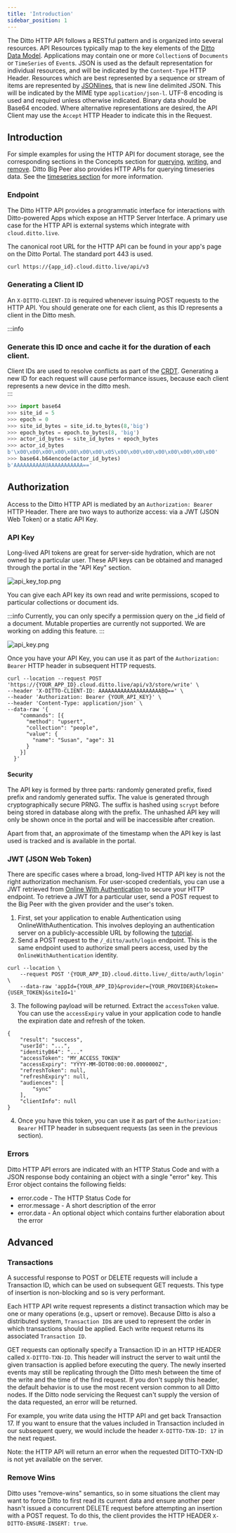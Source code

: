 ```yaml
---
title: 'Introduction'
sidebar_position: 1
---
```


The Ditto HTTP API follows a RESTful pattern and is organized into several resources. API Resources typically map to the key elements of the [Ditto Data Model](../common/concepts/overview). Applications may contain one or more `Collection`s of `Documents` or `TimeSeries` of `Event`s. JSON is used as the default representation for individual resources, and will be indicated by the `Content-Type` HTTP Header. Resources which are best represented by a sequence or stream of items are represented by [JSONlines](https://jsonlines.org), that is new line delimited JSON. This will be indicated by the MIME type `application/json-l`. UTF-8 encoding is used and required unless otherwise indicated. Binary data should be Base64 encoded. Where alternative representations are desired, the API Client may use the `Accept` HTTP Header to indicate this in the Request.

<!-- Currently, Collections and TimeSeries can't be edited directly as top level API resources; only operations on the underlying documents are supported. Collections and TimeSeries are created implicitly by inserting into them. Later, we may add the ability to create, configure, and delete entire collections and timeseries directly.-->
<!-- This document is intended to serve as a public facing guide to the entire HTTP API at the time we deliver Particle phase 1. Items for future work or discussion will be called out in comments like this. -->

## Introduction

For simple examples for using the HTTP API for document storage, see the
corresponding sections in the Concepts section for
[querying](./common/concepts/querying), [writing](./common/concepts/writing),
and [remove](./common/concepts/remove). Ditto Big Peer also provides HTTP APIs for querying timeseries data. See the
[timeseries section](./timeseries) for more information.

### Endpoint

The Ditto HTTP API provides a programmatic interface for interactions with
Ditto-powered Apps which expose an HTTP Server Interface. A primary use case for
the HTTP API is external systems which integrate with `cloud.ditto.live`.

The canonical root URL for the HTTP API can be found in your app's page on the Ditto Portal. The standard port 443 is used.

```bash
curl https://{app_id}.cloud.ditto.live/api/v3
```

### Generating a Client ID

An `X-DITTO-CLIENT-ID` is required whenever issuing POST requests to the HTTP
API. You should generate one for each client, as this ID represents a client in
the Ditto mesh. 

:::info
### Generate this ID once and cache it for the duration of each client.  

Client IDs are used to resolve conflicts as part of the [CRDT](../common/how-it-works/crdt). Generating a new ID for each request will cause performance issues, because each
client represents a new device in the ditto mesh.  
:::

```python
>>> import base64
>>> site_id = 5
>>> epoch = 0
>>> site_id_bytes = site_id.to_bytes(8,'big')
>>> epoch_bytes = epoch.to_bytes(8, 'big')
>>> actor_id_bytes = site_id_bytes + epoch_bytes
>>> actor_id_bytes
b'\x00\x00\x00\x00\x00\x00\x00\x05\x00\x00\x00\x00\x00\x00\x00\x00'
>>> base64.b64encode(actor_id_bytes)
b'AAAAAAAAAAUAAAAAAAAAAA=='
```

## Authorization 

Access to the Ditto HTTP API is mediated by an `Authorization: Bearer` HTTP
Header. There are two ways to authorize access: via a JWT (JSON Web Token) or a static API Key.

### API Key

Long-lived API tokens are great for server-side hydration, which are not owned
by a particular user.  These API keys can be obtained and managed through the
portal in the "API Key" section. 

![api_key_top.png](./api_key_top.png)

You can give each API key its own read and write permissions, scoped to particular collections or document ids. 

:::info
Currently, you can only specify a permission query on the _id field of a document. Mutable properties are currently not supported. We are working on adding this feature.
:::

![api_key.png](./api_key.png)

Once you have your API Key, you can use it as part of the `Authorization: Bearer` HTTP header in subsequent HTTP requests.

```
curl --location --request POST 'https://{YOUR_APP_ID}.cloud.ditto.live/api/v3/store/write' \
--header 'X-DITTO-CLIENT-ID: AAAAAAAAAAAAAAAAAAAABQ==' \
--header 'Authorization: Bearer {YOUR_API_KEY}' \
--header 'Content-Type: application/json' \
--data-raw '{
    "commands": [{
      "method": "upsert",
      "collection": "people",
      "value": {
        "name": "Susan", "age": 31
      }
    }]
  }'
```
#### Security

The API key is formed by three parts: randomly generated prefix, fixed prefix and randomly generated suffix.
The value is generated through cryptographically secure PRNG. The suffix is hashed using `scrypt` before 
being stored in database along with the prefix. The unhashed API key will only be shown once in the portal and 
will be inaccessible after creation.

Apart from that, an approximate of the timestamp when the API key is last used is tracked and is available in the
portal. 

### JWT (JSON Web Token)

There are specific cases where a broad, long-lived HTTP API key is not the right
authorization mechanism. For user-scoped credentials, you can use a JWT retrieved from [Online With
Authentication](../common/security/authentication) to secure your
HTTP endpoint. To retrieve a JWT for a particular user, send a POST request to the Big Peer
with the given provider and the user's token.

1. First, set your application to enable Authentication using OnlineWithAuthentication. This involves deploying an authentication server on a publicly-accessible URL by following the [tutorial](./common/security/authentication#tutorial).
2. Send a POST request to the `/_ditto/auth/login` endpoint. This is the same endpoint used to authorize small peers access, used by the `OnlineWithAuthentication` identity.

```
curl --location \
    --request POST '{YOUR_APP_ID}.cloud.ditto.live/_ditto/auth/login' \
    --data-raw 'appId={YOUR_APP_ID}&provider={YOUR_PROVIDER}&token={USER_TOKEN}&siteId=1'
```

3. The following payload will be returned. Extract the `accessToken` value. You
can use the `accessExpiry` value in your application code to handle the
expiration date and refresh of the token.

```
{
    "result": "success",
    "userId": "...",
    "identityB64": "..."
    "accessToken": "MY_ACCESS_TOKEN"
    "accessExpiry": "YYYY-MM-DDT00:00:00.0000000Z",
    "refreshToken": null,
    "refreshExpiry": null,
    "audiences": [
        "sync"
    ],
    "clientInfo": null
}
```

4. Once you have this token, you can use it as part of the `Authorization: Bearer` HTTP header in subsequent requests (as seen in the previous section).


### Errors

Ditto HTTP API errors are indicated with an HTTP Status Code and with a JSON response body containing an object with a single "error" key. This Error object contains the following fields:

- error.code - The HTTP Status Code for
- error.message - A short description of the error
- error.data - An optional object which contains further elaboration about the error


## Advanced

### Transactions

A successful response to POST or DELETE requests will include a
Transaction ID, which can be used on subsequent GET requests. This type of
insertion is non-blocking and so is very performant.

Each HTTP API write request represents a distinct transaction which may be one
or many operations (e.g., upsert or remove). Because Ditto is also a distributed
system, `Transaction ID`s are used to represent the order in which transactions
should be applied. Each write request returns its associated `Transaction ID`. 

GET requests can optionally specify a Transaction ID in an HTTP
HEADER called `X-DITTO-TXN-ID`. This header will instruct the
server to wait until the given transaction is applied before executing the
query. The newly inserted events may still be replicating through the Ditto mesh
between the time of the write and the time of the find request. If you don't supply this header, the default behavior is to use the
most recent version common to all Ditto nodes. If the Ditto node
servicing the Request can't supply the version of the data requested, an error
will be returned.

For example, you write data using the HTTP API and get back Transaction 17. If
you want to ensure that the values included in Transaction included in our
subsequent query, we would include the header `X-DITTO-TXN-ID: 17` in the next request. 

Note: the HTTP API will return an error when the requested DITTO-TXN-ID is not
yet available on the server.

### Remove Wins

Ditto uses "remove-wins" semantics, so in some situations the client may want to
force Ditto to first read its current data and ensure another peer hasn't issued
a concurrent DELETE request before attempting an insertion with a POST request.
To do this, the client provides the HTTP HEADER `X-DITTO-ENSURE-INSERT: true`.
